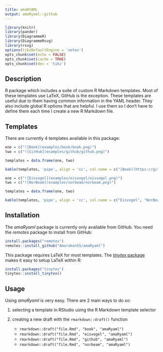 ```yaml
---
title: amaRYAML
output: amaRyaml::github
---
```

```r
library(knitr)
library(pander)
library(DiagrammeR)
library(DiagrammeRsvg)
library(rsvg)
options(tikzDefaultEngine = 'xetex')
opts_chunk$set(echo = FALSE)
opts_chunk$set(cache = TRUE)
opts_chunk$set(dev = 'tikz')
```

## Description
R package which includes a suite of custom R Markdown templates. 
Most of these templates use LaTeX, GitHub is the exception.
These templates are useful due to them having common information in the YAML header.
They also include global R options that are helpful.
I use them so I don't have to define them each time I create a new R Markdown file.

## Templates
There are currently 4 templates available in this package:

```r
one = c("![Book](examples/book/book.png)")
two = c("![GitHub](examples/github/github.png)")

templates = data.frame(one, two)

kable(templates, 'pipe', align = 'cc', col.name = c("[Book](https://github.com/Amarakon55/amaRyaml/blob/master/examples/book/book.pdf)", "GitHub"))
```
```r
one = c("![Eisvogel](examples/eisvogel/eisvogel.png)")
two = c("![NorBeam](examples/norbeam/norbeam.png)")

templates = data.frame(one, two)

kable(templates, 'pipe', align = 'cc', col.name = c("Eisvogel", "NorBeam"))
```

## Installation
The *amaRyaml* package is currently only available from GitHub.
You need the *remotes* package to install from GitHub:

```r
install.packages("remotes")
remotes::install_github("Amarakon55/amaRyaml")
```

This package requires LaTeX for most templates.
The [*tinytex* package](https://github.com/yihui/tinytex) makes it easy to setup LaTeX within R:

```r
install.packages("tinytex")
tinytex::install_tinytex()
```

## Usage
Using *amaRyaml* is very easy.
There are 2 main ways to do so:

1. selecting a template in RStudio using the R Markdown template selector
1. creating a new draft with the `rmarkdown::draft()` function

   - `rmarkdown::draft("file.Rmd", "book", "amaRyaml")`
   - `rmarkdown::draft("file.Rmd", "eisvogel", "amaRyaml")`
   - `rmarkdown::draft("file.Rmd", "github", "amaRyaml")`
   - `rmarkdown::draft("file.Rmd", "norbeam", "amaRyaml")`
